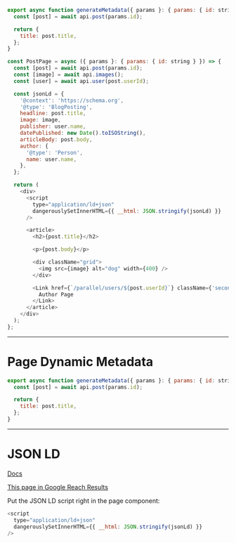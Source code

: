 ```js
export async function generateMetadata({ params }: { params: { id: string } }) {
  const [post] = await api.post(params.id);

  return {
    title: post.title,
  };
}

const PostPage = async ({ params }: { params: { id: string } }) => {
  const [post] = await api.post(params.id);
  const [image] = await api.images();
  const [user] = await api.user(post.userId);

  const jsonLd = {
    '@context': 'https://schema.org',
    '@type': 'BlogPosting',
    headline: post.title,
    image: image,
    publisher: user.name,
    datePublished: new Date().toISOString(),
    articleBody: post.body,
    author: {
      '@type': 'Person',
      name: user.name,
    },
  };

  return (
    <div>
      <script
        type="application/ld+json"
        dangerouslySetInnerHTML={{ __html: JSON.stringify(jsonLd) }}
      />

      <article>
        <h2>{post.title}</h2>

        <p>{post.body}</p>

        <div className="grid">
          <img src={image} alt="dog" width={400} />
        </div>

        <Link href={`/parallel/users/${post.userId}`} className={'secondary'}>
          Author Page
        </Link>
      </article>
    </div>
  );
};
```

---

# Page Dynamic Metadata

```js
export async function generateMetadata({ params }: { params: { id: string } }) {
  const [post] = await api.post(params.id);

  return {
    title: post.title,
  };
}
```

---

# JSON LD

[Docs](https://nextjs.orghttps://nextjs.org/docs/app/building-your-application/optimizing/metadata#json-ld)

[This page in Google Reach Results](https://search.google.com/test/rich-results/result?id=RpXQvngfOGeNa0WigNfAEA)

Put the JSON LD script right in the page component:

```js
<script
  type="application/ld+json"
  dangerouslySetInnerHTML={{ __html: JSON.stringify(jsonLd) }}
/>
```
